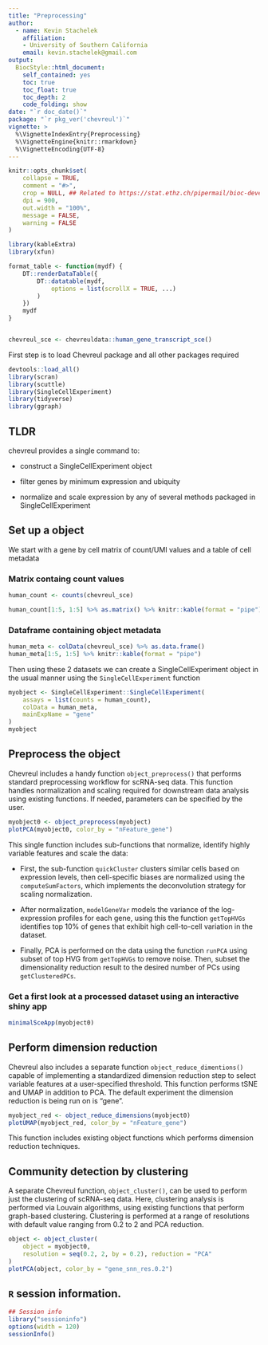 ```yaml
---
title: "Preprocessing"
author: 
  - name: Kevin Stachelek
    affiliation:
    - University of Southern California
    email: kevin.stachelek@gmail.com
output: 
  BiocStyle::html_document:
    self_contained: yes
    toc: true
    toc_float: true
    toc_depth: 2
    code_folding: show
date: "`r doc_date()`"
package: "`r pkg_ver('chevreul')`"
vignette: >
  %\VignetteIndexEntry{Preprocessing}
  %\VignetteEngine{knitr::rmarkdown}
  %\VignetteEncoding{UTF-8}  
---
```


```r
knitr::opts_chunk$set(
    collapse = TRUE,
    comment = "#>",
    crop = NULL, ## Related to https://stat.ethz.ch/pipermail/bioc-devel/2020-April/016656.html
    dpi = 900,
    out.width = "100%",
    message = FALSE,
    warning = FALSE
)

library(kableExtra)
library(xfun)

format_table <- function(mydf) {
    DT::renderDataTable({
        DT::datatable(mydf,
            options = list(scrollX = TRUE, ...)
        )
    })
    mydf
}


chevreul_sce <- chevreuldata::human_gene_transcript_sce()
```

First step is to load Chevreul package and all other packages required 

```r
devtools::load_all()
library(scran)
library(scuttle)
library(SingleCellExperiment)
library(tidyverse)
library(ggraph)
```

## TLDR

chevreul provides a single command to:

-   construct a SingleCellExperiment object 

-   filter genes by minimum expression and ubiquity

-   normalize and scale expression by any of several methods packaged in SingleCellExperiment



## Set up a object

We start with a gene by cell matrix of count/UMI values and a table of cell metadata

### Matrix containg count values
```r
human_count <- counts(chevreul_sce)

human_count[1:5, 1:5] %>% as.matrix() %>% knitr::kable(format = "pipe")
```

### Dataframe containing object metadata
```r
human_meta <- colData(chevreul_sce) %>% as.data.frame()
human_meta[1:5, 1:5] %>% knitr::kable(format = "pipe")
```

Then using these 2 datasets we can create a SingleCellExperiment object in the usual manner using the `SingleCellExperiment` function

```r
myobject <- SingleCellExperiment::SingleCellExperiment(
    assays = list(counts = human_count),
    colData = human_meta,
    mainExpName = "gene"
)
myobject
```

## Preprocess the object

Chevreul includes a handy function `object_preprocess()` that performs standard preprocessing workflow for scRNA-seq data. This function handles normalization and scaling required for downstream data analysis using existing functions. If needed, parameters can be specified by the user.

```r
myobject0 <- object_preprocess(myobject)
plotPCA(myobject0, color_by = "nFeature_gene")
```

This single function includes sub-functions that normalize, identify highly variable features and scale the data:

-   First, the sub-function `quickCluster` clusters similar cells based on expression levels, then cell-specific biases are normalized using the `computeSumFactors`, which implements the deconvolution strategy for scaling normalization.

-   After normalization, `modelGeneVar` models the variance of the log-expression profiles for each gene, using this the function `getTopHVGs` identifies top 10% of genes that exhibit high cell-to-cell variation in the dataset.

-   Finally, PCA is performed on the data using the function `runPCA` using subset of top HVG from `getTopHVGs` to remove noise. Then, subset the dimensionality reduction result to the desired number of PCs using `getClusteredPCs`.

### Get a first look at a processed dataset using an interactive shiny app

```r
minimalSceApp(myobject0)
```

## Perform dimension reduction

Chevreul also includes a separate function `object_reduce_dimentions()` capable of implementing a standardized dimension reduction step to select variable features at a user-specified threshold. This function performs tSNE and UMAP in addition to PCA. The default experiment the dimension reduction is being run on is "gene".

```r
myobject_red <- object_reduce_dimensions(myobject0)
plotUMAP(myobject_red, color_by = "nFeature_gene")
```

This function includes existing object functions which performs dimension reduction techniques. 

## Community detection by clustering

A separate Chevreul function, `object_cluster()`, can be used to perform just the clustering of scRNA-seq data. Here, clustering analysis is performed via Louvain algorithms, using existing functions that perform graph-based clustering. Clustering is performed at a range of resolutions with default value ranging from 0.2 to 2 and PCA reduction.

```r
object <- object_cluster(
    object = myobject0,
    resolution = seq(0.2, 2, by = 0.2), reduction = "PCA"
)
plotPCA(object, color_by = "gene_snn_res.0.2")
```


## `R` session information.

```r
## Session info
library("sessioninfo")
options(width = 120)
sessionInfo()
```

